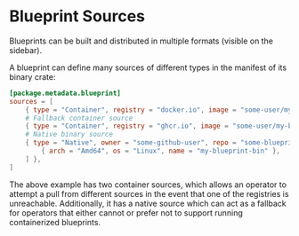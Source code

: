 # Blueprint Sources

Blueprints can be built and distributed in multiple formats (visible on the sidebar).

A blueprint can define many sources of different types in the manifest of its binary crate:

```toml
[package.metadata.blueprint]
sources = [
    { type = "Container", registry = "docker.io", image = "some-user/my-blueprint", tag = "latest" },
    # Fallback container source
    { type = "Container", registry = "ghcr.io", image = "some-user/my-blueprint", tag = "latest" },
    # Native binary source
    { type = "Native", owner = "some-github-user", repo = "some-blueprint", tag = "0.1.0", binaries = [
        { arch = "Amd64", os = "Linux", name = "my-blueprint-bin" },
    ] },
]
```

The above example has two container sources, which allows an operator to attempt a pull from different sources in the event
that one of the registries is unreachable. Additionally, it has a native source which can act as a fallback for operators
that either cannot or prefer not to support running containerized blueprints.
